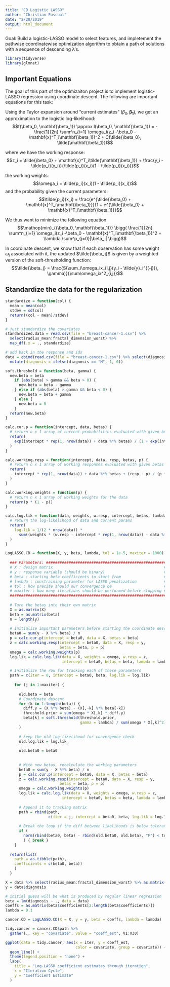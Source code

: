 ```yaml
---
title: "CD Logistic LASSO"
author: "Christian Pascual"
date: "2/28/2019"
output: html_document
---
```


Goal: Build a logistic-LASSO model to select features, and impletement the pathwise coordinatewise optimization algorithm to obtain a path of solutions with a sequence of descending λ’s.

```r
library(tidyverse)
library(glmnet)
```

## Important Equations

The goal of this part of the optimizaiton project is to implement logistic-LASSO regression using coordinate descent. The following are important equations for this task:

Using the Taylor expansion around "current estimates" $(\beta_0, \mathbf{\beta_1})$, we get an approximation to the logistic log-likelihood:
$$f(\beta_0, \mathbf{\beta_1}) \approx l(\beta_0, \mathbf{\beta_1}) = -\frac{1}{2n} \sum^n_{i=1} \omega_i(z_i  -\beta_0 - \mathbf{x}^T_i\mathbf{\beta_1})^2 + C(\tilde{\beta_0}, \tilde{\mathbf{\beta_1}})$$

where we have the working response:
$$z_i = \tilde{\beta_0} + \mathbf{x}^T_i\tilde{\mathbf{\beta_1}} + \frac{y_i - \tilde{p_i}(x_i)}{\tilde{p_i}(x_i)(1 - \tilde{p_i}(x_i))}$$

the working weights:
$$\omega_i = \tilde{p_i}(x_i)(1 - \tilde{p_i}(x_i))$$
and the probability given the current parameters:
$$\tilde{p_i}(x_i) = \frac{e^{\tilde{\beta_0} + \mathbf{x}^T_i\mathbf{\beta_1}}}{1 + e^{\tilde{\beta_0} + \mathbf{x}^T_i\mathbf{\beta_1}}}$$

We thus want to minimize the following equation
$$\mathop{min}_{(\beta_0, \mathbf{\beta_1)}} \bigg( \frac{1}{2n} \sum^n_{i=1} \omega_i(z_i  -\beta_0 - \mathbf{x}^T_i\mathbf{\beta_1})^2  + \lambda \sum^p_{j=0}|\beta_j| \bigg)$$

In coordinate descent, we know that if each observation has some weight $\omega_i$ associated with it, the updated $\tilde{\beta_j}$ is given by a weighted version of the soft-thresholding function:
$$\tilde{\beta_j} = \frac{S(\sum_i\omega_ix_{i,j}(y_i - \tilde{y}_i^{(-j)}), \gamma)}{\sum\omega_ix^2_{i,j}}$$

## Standardize the data for the regularization

```r
standardize = function(col) {
  mean = mean(col)
  stdev = sd(col)
  return((col - mean)/stdev)
}

# just standardize the covariates
standardized.data = read.csv(file = "breast-cancer-1.csv") %>% 
  select(radius_mean:fractal_dimension_worst) %>% 
  map_df(.x = ., standardize)

# add back in the response and ids
data = cbind(read.csv(file = "breast-cancer-1.csv") %>% select(diagnosis), standardized.data) %>% 
  mutate(diagnosis = ifelse(diagnosis == "M", 1, 0))
```

```r
soft.threshold = function(beta, gamma) {
  new.beta = beta
    if (abs(beta) > gamma && beta > 0) {
      new.beta = beta - gamma
    } else if (abs(beta) > gamma && beta < 0) {
      new.beta = beta + gamma
    } else {
      new.beta = 0
    }
  return(new.beta)
}

calc.cur.p = function(intercept, data, betas) {
  # return n x 1 array of current probabilities evaluated with given betas
  return(
    exp(intercept * rep(1, nrow(data)) + data %*% betas) / (1 + exp(intercept * rep(1, nrow(data)) + data %*% betas))
  )
}

calc.working.resp = function(intercept, data, resp, betas, p) {
  # return n x 1 array of working responses evaluated with given betas
  return(
    intercept * rep(1, nrow(data)) + data %*% betas + (resp - p) / (p * (1 - p))
  )
}

calc.working.weights = function(p) {
  # return n x 1 array of working weights for the data
  return(p * (1 - p))
}

calc.log.lik = function(data, weights, w.resp, intercept, betas, lambda) {
  # return the log-likelihood of data and current params
  return(
    log.lik = 1/(2 * nrow(data)) * 
      sum((weights * (w.resp - intercept * rep(1, nrow(data)) - data %*% betas))^2) + lambda * sum(abs(betas))
  )
}
```

```r
LogLASSO.CD = function(X, y, beta, lambda, tol = 1e-5, maxiter = 1000) {
  
  ### Parameters: #####################################################
  # X : design matrix                                                 #
  # y : response variable (should be binary)                          #
  # beta : starting beta coefficients to start from                   #
  # lambda : constraining parameter for LASSO penalization            #
  # tol : how precise should our convergence be                       #
  # maxiter : how many iterations should be performed before stopping #
  #####################################################################
  
  # Turn the betas into their own matrix
  X = as.matrix(X)
  beta = as.matrix(beta)
  n = length(y)
  
  # Initialize important parameters before starting the coordinate descent
  beta0 = sum(y - X %*% beta) / n
  p = calc.cur.p(intercept = beta0, data = X, betas = beta)
  z = calc.working.resp(intercept = beta0, data = X, resp = y, 
                        betas = beta, p = p)
  omega = calc.working.weights(p)
  log.lik = calc.log.lik(data = X, weights = omega, w.resp = z,
                         intercept = beta0, betas = beta, lambda = lambda)

  # Initialize the row for tracking each of these parameters
  path = c(iter = 0, intercept = beta0, beta, log.lik = log.lik)
    
    for (j in 1:maxiter) {
      
      old.beta = beta
      # Coordinate descent
      for (k in 1:length(beta)) {
        diff.y = (X %*% beta) - (X[,-k] %*% beta[-k])
        threshold.prior = sum(omega * X[,k] * diff.y)
        beta[k] = soft.threshold(threshold.prior, 
                                 gamma = lambda) / sum(omega * X[,k]^2)  
      }
      
      # keep the old log-likelihood for convergence check
      old.log.lik = log.lik
      
      old.beta0 = beta0
      
      
      # With new betas, recalculate the working parameters
      beta0 = sum(y - X %*% beta) / n
      p = calc.cur.p(intercept = beta0, data = X, betas = beta)
      z = calc.working.resp(intercept = beta0, data = X, resp = y, 
                        betas = beta, p = p)
      omega = calc.working.weights(p)
      log.lik = calc.log.lik(data = X, weights = omega, w.resp = z,
                         intercept = beta0, betas = beta, lambda = lambda)
      
      # Append it to tracking matrix
      path = rbind(path, 
                   c(iter = j, intercept = beta0, beta, log.lik = log.lik))
      
      # Break the loop if the diff between likelihoods is below tolerance
      if (
        norm(rbind(beta0, beta) - rbind(old.beta0, old.beta), "F") < tol
        ) { break } 
    } 
  
  return(list(
    path = as.tibble(path),
    coefficients = c(beta0, beta))
    )
  }
```

```r
X = data %>% select(radius_mean:fractal_dimension_worst) %>% as.matrix(.)
y = data$diagnosis

# initial guess will be what is produced by regular linear regression
beta = lm(diagnosis ~ ., data = data)
coeffs = as.matrix(beta$coefficients[2:length(beta$coefficients)])
lambda = 0.1

cancer.CD = LogLASSO.CD(X = X, y = y, beta = coeffs, lambda = lambda)
```

```r
tidy.cancer = cancer.CD$path %>% 
  gather(., key = "covariate", value = "coeff_est", V1:V30)

ggplot(data = tidy.cancer, aes(x = iter, y = coeff_est, 
                               color = covariate, group = covariate)) +
  geom_line() +
  theme(legend.position = "none") +
  labs(
    title = "Log-LASSO coefficient estimates through iteration",
    x = "Iteration Cycle",
    y = "Coefficient Estimate"
  )
```
